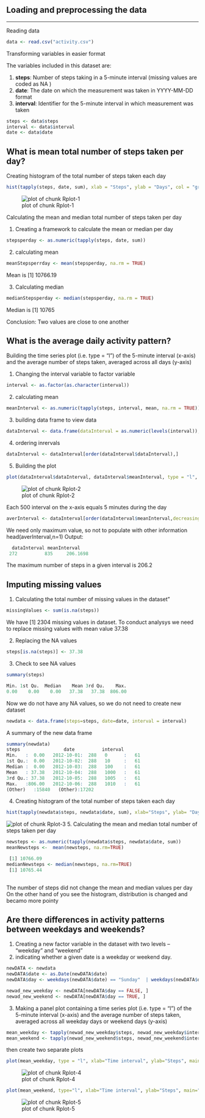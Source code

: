 ## Loading and preprocessing the data

---

Reading data

```r
data <- read.csv("activity.csv")
```

Transforming variables in easier format

The variables included in this dataset are:

1. **steps**: Number of steps taking in a 5-minute interval (missing values are coded as NA ) 
2. **date**: The date on which the measurement was taken in YYYY-MM-DD format 
3. **interval**: Identifier for the 5-minute interval in which measurement was taken

```r
steps <- data$steps
interval <- data$interval
date <- data$date
```

## What is mean total number of steps taken per day?

Creating histogram of the total number of steps taken each day

```r
hist(tapply(steps, date, sum), xlab = "Steps", ylab = "Days", col = "green", breaks = 10, main = "The total number of steps taken each day")
```
![plot of chunk Rplot-1](Rplot1.png) 

Calculating the mean and median total number of steps taken per day

1. Creating a framework to calculate the mean or median per day

```r
stepsperday <- as.numeric(tapply(steps, date, sum))
```
2. calculating mean

```r
meanStepsperrday <- mean(stepsperday, na.rm = TRUE)
```
Mean is [1] 10766.19

3. Calculating median 
```r
medianStepsperday <- median(stepsperday, na.rm = TRUE)
```
Median is [1] 10765

Conclusion: Two values are close to one another 

## What is the average daily activity pattern?

Building the time series plot (i.e. type = "l") of the 5-minute interval (x-axis) and the average number of steps taken, averaged across all days (y-axis)

1. Changing the interval variable to factor variable
```r
interval <- as.factor(as.character(interval))
```
2. calculating mean
```r
meanInterval <- as.numeric(tapply(steps, interval, mean, na.rm = TRUE))
```
3. building data frame to view data 
```r
dataInterval <- data.frame(dataInterval = as.numeric(levels(interval)), meanInterval)
```
4. ordering inrervals
```r
dataInterval <- dataInterval[order(dataInterval$dataInterval),]
```
5. Building the plot
```r
plot(dataInterval$dataInterval, dataInterval$meanInterval, type = "l", col = "green", main = "Average steps per minute", xlab ="Time of Day", ylab="Mean Steps")
```
![plot of chunk Rplot-2](Rplot2.png) 

Each 500 interval on the x-axis equals 5 minutes during the day
```r
averInterval <- dataInterval[order(dataInterval$meanInterval,decreasing = TRUE),]
```
We need only maximum value, so not to populate with other information 
head(averInterval,n=1)
Output:
```r
  dataInterval meanInterval
 272          835     206.1698
```
The maximum number of steps  in a given interval is 206.2


## Imputing missing values

 1. Calculating the total number of missing values in the dataset"
```r
missingValues <- sum(is.na(steps))
```
We have [1] 2304 missing values in dataset. To conduct analysys we need to replace  missing values with mean value 37.38

2. Replacing the NA values
```r
steps[is.na(steps)] <- 37.38
```
3. Check to see NA values
```r
summary(steps)

Min. 1st Qu.  Median    Mean 3rd Qu.    Max. 
0.00    0.00    0.00   37.38   37.38  806.00 
```
Now we do not have any NA values, so we do not need  to create new dataset

```r
newdata <- data.frame(steps=steps, date=date, interval = interval)
```
A summary of the new data frame
```r
summary(newdata)
steps                date          interval    
Min.   :  0.00   2012-10-01:  288   0      :   61  
1st Qu.:  0.00   2012-10-02:  288   10     :   61  
Median :  0.00   2012-10-03:  288   100    :   61  
Mean   : 37.38   2012-10-04:  288   1000   :   61  
3rd Qu.: 37.38   2012-10-05:  288   1005   :   61  
Max.   :806.00   2012-10-06:  288   1010   :   61  
(Other)   :15840   (Other):17202  
```
4. Creating histogram of the total number of steps taken each day
```r
hist(tapply(newdata$steps, newdata$date, sum), xlab="Steps", ylab= "Days", col = "green", breaks=10, main="Steps taken on a Daily basis")
```
![plot of chunk Rplot-3](Rplot3.png) 
5. Calculating the mean and median total number of steps taken per day

```r
newsteps <- as.numeric(tapply(newdata$steps, newdata$date, sum))
meanNewsteps <-  mean(newsteps, na.rm=TRUE) 

 [1] 10766.09
medianNewsteps <- median(newsteps, na.rm=TRUE)
 [1] 10765.44
 
 ```
 The number of steps did not change the mean and median values per day
 On the other hand of you see the histogram, distribution is changed and becamo more pointy


## Are there differences in activity patterns between weekdays and weekends?
1. Creating a new factor variable in the dataset with two levels -- "weekday" and "weekend" 
2. indicating whether a given date is a weekday or weekend day.
```r
newDATA <- newdata
newDATA$date <- as.Date(newDATA$date)
newDATA$day <- weekdays(newDATA$date) == "Sunday"  | weekdays(newDATA$date) == "Saturday"

newad_new_weekday <- newDATA[newDATA$day == FALSE, ]
newad_new_weekend <- newDATA[newDATA$day == TRUE, ]
```

3. Making a panel plot containing a time series plot (i.e. type = "l") of the 5-minute interval (x-axis) and the average number of steps taken, averaged across all weekday days or weekend days (y-axis)
```r
mean_weekday <- tapply(newad_new_weekday$steps, newad_new_weekday$interval, mean)
mean_weekend <- tapply(newad_new_weekend$steps, newad_new_weekend$interval, mean)
```
then create two separate plots
```r
plot(mean_weekday, type = "l", xlab="Time interval", ylab="Steps", main="Weekday activity", col="darkblue")
```
![plot of chunk Rplot-4](Rplot4.png) 

```r
plot(mean_weekend, type="l", xlab="Time interval", ylab="Steps", main="Weekend activity", col="red")
```
![plot of chunk Rplot-5](Rplot5.png) 
